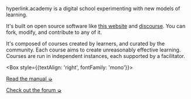 
<Box>

hyperlink.academy is a digital school experimenting with new models of
learning. 

It's built on open source software like [this
website](https://gitlab.com/jaredpereira/hyperlink-academy) and
[discourse](https://www.discourse.org/). You can fork, modify, and contribute to
any of it. 

It's composed of courses created by learners, and curated by the community. Each
course aims to create unreasonably effective learning. Courses are run in
independent instances, each supported by a facilitator.

<Box style={{textAlign: 'right', fontFamily: 'mono'}}>

[Read the manual ➭](/manual)

[Check out the forum ➭](https://forum.hyperlink.academy)

</Box>

</Box>
